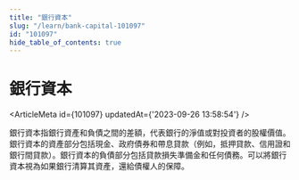 ```yaml
---
title: "銀行資本"
slug: "/learn/bank-capital-101097"
id: "101097"
hide_table_of_contents: true
---
```



# 銀行資本

<ArticleMeta id={101097} updatedAt={'2023-09-26 13:58:54'} />
<div className='border-solid border-b border-t-0 my-4 border-[var(--ifm-color-gray-300)]' />

銀行資本指銀行資產和負債之間的差額，代表銀行的淨值或對投資者的股權價值。銀行資本的資產部分包括現金、政府債券和帶息貸款（例如，抵押貸款、信用證和銀行間貸款）。銀行資本的負債部分包括貸款損失準備金和任何債務。可以將銀行資本視為如果銀行清算其資產，還給債權人的保障。
